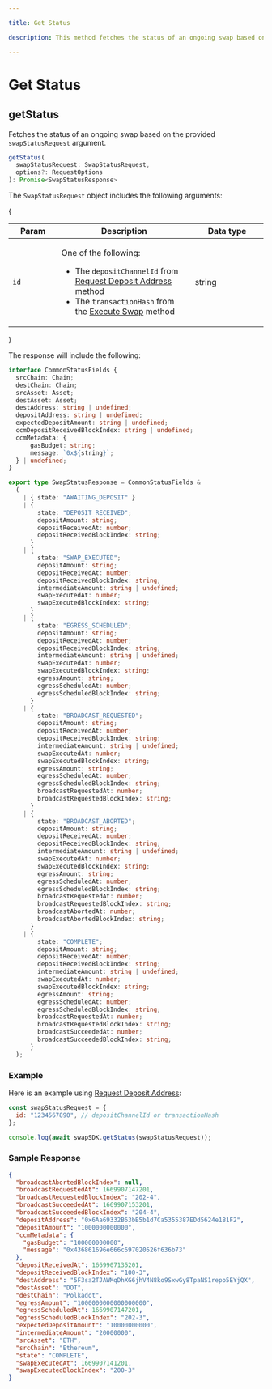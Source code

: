 ```yaml
---

title: Get Status

description: This method fetches the status of an ongoing swap based on the provided swapStatusRequest argument.

---
```


# Get Status

## getStatus

Fetches the status of an ongoing swap based on the provided `swapStatusRequest` argument.

```typescript copy
getStatus(
  swapStatusRequest: SwapStatusRequest,
  options?: RequestOptions
): Promise<SwapStatusResponse>
```

The `SwapStatusRequest` object includes the following arguments:

{<table><thead><tr><th width="123">Param</th><th width="372">Description</th><th width="244.33333333333331">Data type</th></tr></thead><tbody><tr><td><code>id</code></td><td><p>One of the following:</p><ul><li>The <code>depositChannelId</code> from <a data-mention href="swap-assets/request-deposit-address">Request Deposit Address</a> method</li><li>The <code>transactionHash</code> from the <a data-mention href="swap-assets/execute-swap">Execute Swap</a> method</li></ul></td><td>string</td></tr></tbody></table>}

The response will include the following:

```typescript copy
interface CommonStatusFields {
  srcChain: Chain;
  destChain: Chain;
  srcAsset: Asset;
  destAsset: Asset;
  destAddress: string | undefined;
  depositAddress: string | undefined;
  expectedDepositAmount: string | undefined;
  ccmDepositReceivedBlockIndex: string | undefined;
  ccmMetadata: {
      gasBudget: string;
      message: `0x${string}`;
  } | undefined;
}

export type SwapStatusResponse = CommonStatusFields &
  (
    | { state: "AWAITING_DEPOSIT" }
    | {
        state: "DEPOSIT_RECEIVED";
        depositAmount: string;
        depositReceivedAt: number;
        depositReceivedBlockIndex: string;
      }
    | {
        state: "SWAP_EXECUTED";
        depositAmount: string;
        depositReceivedAt: number;
        depositReceivedBlockIndex: string;
        intermediateAmount: string | undefined;
        swapExecutedAt: number;
        swapExecutedBlockIndex: string;
      }
    | {
        state: "EGRESS_SCHEDULED";
        depositAmount: string;
        depositReceivedAt: number;
        depositReceivedBlockIndex: string;
        intermediateAmount: string | undefined;
        swapExecutedAt: number;
        swapExecutedBlockIndex: string;
        egressAmount: string;
        egressScheduledAt: number;
        egressScheduledBlockIndex: string;
      }
    | {
        state: "BROADCAST_REQUESTED";
        depositAmount: string;
        depositReceivedAt: number;
        depositReceivedBlockIndex: string;
        intermediateAmount: string | undefined;
        swapExecutedAt: number;
        swapExecutedBlockIndex: string;
        egressAmount: string;
        egressScheduledAt: number;
        egressScheduledBlockIndex: string;
        broadcastRequestedAt: number;
        broadcastRequestedBlockIndex: string;
      }
    | {
        state: "BROADCAST_ABORTED";
        depositAmount: string;
        depositReceivedAt: number;
        depositReceivedBlockIndex: string;
        intermediateAmount: string | undefined;
        swapExecutedAt: number;
        swapExecutedBlockIndex: string;
        egressAmount: string;
        egressScheduledAt: number;
        egressScheduledBlockIndex: string;
        broadcastRequestedAt: number;
        broadcastRequestedBlockIndex: string;
        broadcastAbortedAt: number;
        broadcastAbortedBlockIndex: string;
      }
    | {
        state: "COMPLETE";
        depositAmount: string;
        depositReceivedAt: number;
        depositReceivedBlockIndex: string;
        intermediateAmount: string | undefined;
        swapExecutedAt: number;
        swapExecutedBlockIndex: string;
        egressAmount: string;
        egressScheduledAt: number;
        egressScheduledBlockIndex: string;
        broadcastRequestedAt: number;
        broadcastRequestedBlockIndex: string;
        broadcastSucceededAt: number;
        broadcastSucceededBlockIndex: string;
      }
  );
```

### Example

Here is an example using [Request Deposit Address](swap-assets/request-deposit-address.md "mention"):

```javascript
const swapStatusRequest = {
  id: "1234567890", // depositChannelId or transactionHash
};

console.log(await swapSDK.getStatus(swapStatusRequest));
```

### Sample Response

```json
{
  "broadcastAbortedBlockIndex": null,
  "broadcastRequestedAt": 1669907147201,
  "broadcastRequestedBlockIndex": "202-4",
  "broadcastSucceededAt": 1669907153201,
  "broadcastSucceededBlockIndex": "204-4",
  "depositAddress": "0x6Aa69332B63bB5b1d7Ca5355387EDd5624e181F2",
  "depositAmount": "1000000000000",
  "ccmMetadata": {
    "gasBudget": "100000000000",
    "message": "0x436861696e666c697020526f636b73"
  },
  "depositReceivedAt": 1669907135201,
  "depositReceivedBlockIndex": "100-3",
  "destAddress": "5F3sa2TJAWMqDhXG6jhV4N8ko9SxwGy8TpaNS1repo5EYjQX",
  "destAsset": "DOT",
  "destChain": "Polkadot",
  "egressAmount": "1000000000000000000",
  "egressScheduledAt": 1669907147201,
  "egressScheduledBlockIndex": "202-3",
  "expectedDepositAmount": "10000000000",
  "intermediateAmount": "20000000",
  "srcAsset": "ETH",
  "srcChain": "Ethereum",
  "state": "COMPLETE",
  "swapExecutedAt": 1669907141201,
  "swapExecutedBlockIndex": "200-3"
}
```
